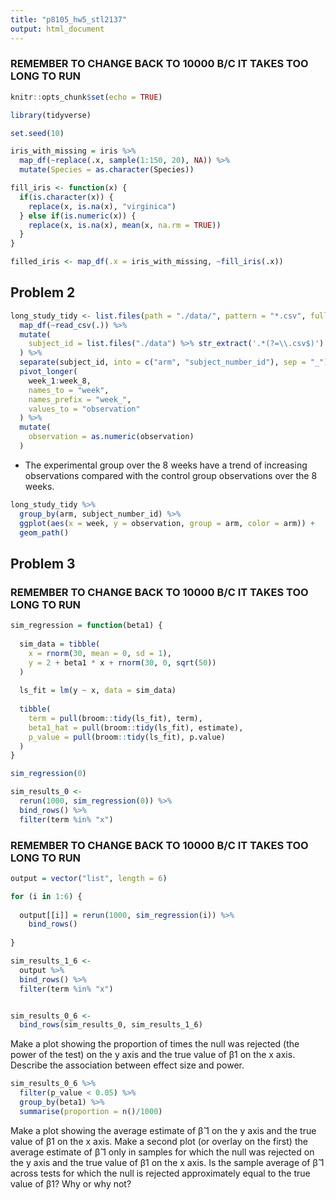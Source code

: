 ```yaml
---
title: "p8105_hw5_stl2137"
output: html_document
---
```


### REMEMBER TO CHANGE BACK TO 10000 B/C IT TAKES TOO LONG TO RUN ### 

```r
knitr::opts_chunk$set(echo = TRUE)

library(tidyverse)
```

```r
set.seed(10)

iris_with_missing = iris %>% 
  map_df(~replace(.x, sample(1:150, 20), NA)) %>%
  mutate(Species = as.character(Species))
```

```r
fill_iris <- function(x) {
  if(is.character(x)) {
    replace(x, is.na(x), "virginica")
  } else if(is.numeric(x)) {
    replace(x, is.na(x), mean(x, na.rm = TRUE))
  }
}

filled_iris <- map_df(.x = iris_with_missing, ~fill_iris(.x))
```

## Problem 2

```r
long_study_tidy <- list.files(path = "./data/", pattern = "*.csv", full.names = TRUE) %>% 
  map_df(~read_csv(.)) %>% 
  mutate(
    subject_id = list.files("./data") %>% str_extract('.*(?=\\.csv$)')
  ) %>% 
  separate(subject_id, into = c("arm", "subject_number_id"), sep = "_") %>% 
  pivot_longer(
    week_1:week_8,
    names_to = "week",
    names_prefix = "week_",
    values_to = "observation"
  ) %>% 
  mutate(
    observation = as.numeric(observation)
  ) 
```

* The experimental group over the 8 weeks have a trend of increasing observations compared with the control group observations over the 8 weeks. 

```r
long_study_tidy %>% 
  group_by(arm, subject_number_id) %>% 
  ggplot(aes(x = week, y = observation, group = arm, color = arm)) +
  geom_path() 
```


## Problem 3

### REMEMBER TO CHANGE BACK TO 10000 B/C IT TAKES TOO LONG TO RUN ### 


```r

sim_regression = function(beta1) {
  
  sim_data = tibble(
    x = rnorm(30, mean = 0, sd = 1),
    y = 2 + beta1 * x + rnorm(30, 0, sqrt(50))
  )
  
  ls_fit = lm(y ~ x, data = sim_data)
  
  tibble(
    term = pull(broom::tidy(ls_fit), term),
    beta1_hat = pull(broom::tidy(ls_fit), estimate),
    p_value = pull(broom::tidy(ls_fit), p.value)
  )
}

sim_regression(0)

sim_results_0 <- 
  rerun(1000, sim_regression(0)) %>% 
  bind_rows() %>% 
  filter(term %in% "x")
```

### REMEMBER TO CHANGE BACK TO 10000 B/C IT TAKES TOO LONG TO RUN ### 

```r
output = vector("list", length = 6)

for (i in 1:6) {
  
  output[[i]] = rerun(1000, sim_regression(i)) %>% 
    bind_rows()
  
}

sim_results_1_6 <-
  output %>% 
  bind_rows() %>% 
  filter(term %in% "x")


sim_results_0_6 <-
  bind_rows(sim_results_0, sim_results_1_6)
```

Make a plot showing the proportion of times the null was rejected (the power of the test) on the y axis and the true value of β1 on the x axis. Describe the association between effect size and power.

```r
sim_results_0_6 %>% 
  filter(p_value < 0.05) %>% 
  group_by(beta1) %>% 
  summarise(proportion = n()/1000)


```

Make a plot showing the average estimate of β̂ 1 on the y axis and the true value of β1 on the x axis. Make a second plot (or overlay on the first) the average estimate of β̂ 1 only in samples for which the null was rejected on the y axis and the true value of β1 on the x axis. Is the sample average of β̂ 1 across tests for which the null is rejected approximately equal to the true value of β1? Why or why not?

```r

```

